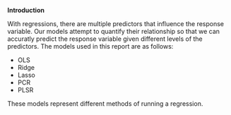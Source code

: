 **Introduction**

With regressions, there are multiple predictors that influence the response variable. Our models attempt to quantify their relationship so that we can accuratly predict the response variable given different levels of the predictors. The models used in this report are as follows:

* OLS
* Ridge 
* Lasso
* PCR
* PLSR

These models represent different methods of running a regression. 